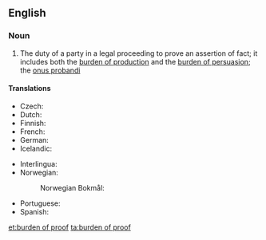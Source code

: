 ==English==
{{wikipedia}}

===Noun===
{{en-noun|head=[[burden]] [[of]] [[proof]]|burdens of proof}}

# {{context|legal|lang=en}} The duty of a party in a legal proceeding to prove an assertion of fact; it includes both the [[burden of production]] and the [[burden of persuasion]]; the [[onus probandi]]

====Translations====
{{trans-top|duty of a party in a legal proceeding}}
* Czech: {{t|cs|důkazní břemeno|n}}
* Dutch: {{t+|nl|last|m}}
* Finnish: {{t|fi|todistustaakka}}
* French: {{t|fr|charge de la preuve|f}}
* German: {{t|de|Beweislast|f}}
* Icelandic: {{t|is|sönnunarbyrði|f}}
{{trans-mid}}
* Interlingua: {{t|ia|onere del prova}}
* Norwegian:
*: Norwegian Bokmål: {{t|nb|bevisbyrde|m}}
* Portuguese: {{t|pt|ônus da prova|m}}
* Spanish: {{t|es|carga de la prueba|f}}
{{trans-bottom}}

[[et:burden of proof]]
[[ta:burden of proof]]